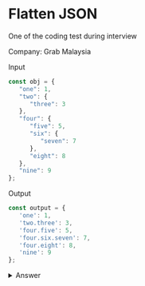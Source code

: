 # Flatten JSON

One of the coding test during interview

Company: Grab Malaysia


Input

```js
const obj = {
   "one": 1,
   "two": {
      "three": 3
   },
   "four": {
      "five": 5,
      "six": {
         "seven": 7
      },
      "eight": 8
   },
   "nine": 9
};
```
Output

```js
const output = {
   'one': 1,
   'two.three': 3,
   'four.five': 5,
   'four.six.seven': 7,
   'four.eight': 8,
   'nine': 9
};
```

<details>

<summary>Answer</summary>

```js
const obj = {
   "one": 1,
   "two": {
      "three": 3
   },
   "four": {
      "five": 5,
      "six": {
         "seven": 7
      },
      "eight": 8
   },
   "nine": 9
};

const flattenJSON = (obj = {}, res = {}, extraKey = '') => {
  for(key in obj){
    if(typeof obj[key] !== 'object'){
      res[extraKey + key] = obj[key];
    }else{
      flattenJSON(obj[key], res, `${extraKey}${key}.`);
    };
  };
  return res;
};

console.log(flattenJSON(obj));
```

</details>